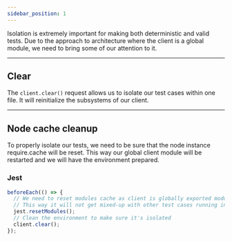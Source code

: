 ```yaml
---
sidebar_position: 1
---
```


Isolation is extremely important for making both deterministic and valid tests. Due to the approach to architecture
where the client is a global module, we need to bring some of our attention to it.

---

## Clear

The `client.clear()` request allows us to isolate our test cases within one file. It will reinitialize the subsystems of
our client.

---

## Node cache cleanup

To properly isolate our tests, we need to be sure that the node instance require.cache will be reset. This way our
global client module will be restarted and we will have the environment prepared.

### Jest

```ts
beforeEach(() => {
  // We need to reset modules cache as client is globally exported module
  // This way it will not get mixed-up with other test cases running in parallel
  jest.resetModules();
  // Clean the environment to make sure it's isolated
  client.clear();
});
```
